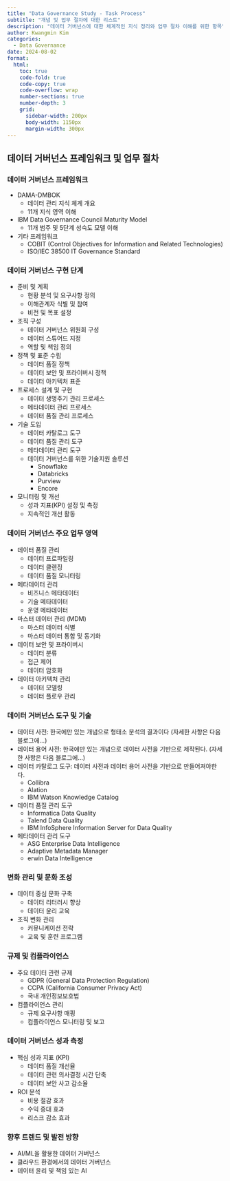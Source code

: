 ```yaml
---
title: "Data Governance Study - Task Process"
subtitle: "개념 및 업무 절차에 대한 리스트"
description: "데이터 거버넌스에 대한 체계적인 지식 정리와 업무 절차 이해를 위한 항목"
author: Kwangmin Kim
categories:
  - Data Governance
date: 2024-08-02
format: 
  html:
    toc: true  
    code-fold: true
    code-copy: true
    code-overflow: wrap
    number-sections: true
    number-depth: 3
    grid:
      sidebar-width: 200px
      body-width: 1150px
      margin-width: 300px
---
```


## 데이터 거버넌스 프레임워크 및 업무 절차 

### 데이터 거버넌스 프레임워크

- DAMA-DMBOK
    - 데이터 관리 지식 체계 개요
    - 11개 지식 영역 이해
- IBM Data Governance Council Maturity Model
    - 11개 범주 및 5단계 성숙도 모델 이해
- 기타 프레임워크
    - COBIT (Control Objectives for Information and Related Technologies)
    - ISO/IEC 38500 IT Governance Standard


### 데이터 거버넌스 구현 단계

- 준비 및 계획
    - 현황 분석 및 요구사항 정의
    - 이해관계자 식별 및 참여
    - 비전 및 목표 설정
- 조직 구성
    - 데이터 거버넌스 위원회 구성
    - 데이터 스튜어드 지정
    - 역할 및 책임 정의
- 정책 및 표준 수립
    - 데이터 품질 정책
    - 데이터 보안 및 프라이버시 정책
    - 데이터 아키텍처 표준
- 프로세스 설계 및 구현
    - 데이터 생명주기 관리 프로세스
    - 메타데이터 관리 프로세스
    - 데이터 품질 관리 프로세스
- 기술 도입
    - 데이터 카탈로그 도구
    - 데이터 품질 관리 도구
    - 메타데이터 관리 도구
    - 데이터 거버넌스를 위한 기술지원 솔루션
        - Snowflake
        - Databricks
        - Purview
        - Encore
- 모니터링 및 개선
    - 성과 지표(KPI) 설정 및 측정
    - 지속적인 개선 활동

### 데이터 거버넌스 주요 업무 영역

- 데이터 품질 관리
    - 데이터 프로파일링
    - 데이터 클렌징
    - 데이터 품질 모니터링
- 메타데이터 관리
    - 비즈니스 메타데이터
    - 기술 메타데이터
    - 운영 메타데이터
- 마스터 데이터 관리 (MDM)
    - 마스터 데이터 식별
    - 마스터 데이터 통합 및 동기화
- 데이터 보안 및 프라이버시
    - 데이터 분류
    - 접근 제어
    - 데이터 암호화
- 데이터 아키텍처 관리
    - 데이터 모델링
    - 데이터 플로우 관리

### 데이터 거버넌스 도구 및 기술

- 데이터 사전: 한국에만 있는 개념으로 형태소 분석의 결과이다 (자세한 사항은 다음 블로그에...)
- 데이터 용어 사전: 한국에만 있는 개념으로 데이터 사전을 기반으로 제작된다. (자세한 사항은 다음 블로그에...)
- 데이터 카탈로그 도구: 데이터 사전과 데이터 용어 사전을 기반으로 만들어져야한다. 
    - Collibra
    - Alation
    - IBM Watson Knowledge Catalog
- 데이터 품질 관리 도구
    - Informatica Data Quality
    - Talend Data Quality
    - IBM InfoSphere Information Server for Data Quality
- 메타데이터 관리 도구
    - ASG Enterprise Data Intelligence
    - Adaptive Metadata Manager
    - erwin Data Intelligence

### 변화 관리 및 문화 조성

- 데이터 중심 문화 구축
    - 데이터 리터러시 향상
    - 데이터 윤리 교육
- 조직 변화 관리
    - 커뮤니케이션 전략
    - 교육 및 훈련 프로그램

### 규제 및 컴플라이언스

- 주요 데이터 관련 규제
    - GDPR (General Data Protection Regulation)
    - CCPA (California Consumer Privacy Act)
    - 국내 개인정보보호법
- 컴플라이언스 관리
    - 규제 요구사항 매핑
    - 컴플라이언스 모니터링 및 보고

### 데이터 거버넌스 성과 측정

- 핵심 성과 지표 (KPI)
    - 데이터 품질 개선율
    - 데이터 관련 의사결정 시간 단축
    - 데이터 보안 사고 감소율
- ROI 분석
    - 비용 절감 효과
    - 수익 증대 효과
    - 리스크 감소 효과

### 향후 트렌드 및 발전 방향

- AI/ML을 활용한 데이터 거버넌스
- 클라우드 환경에서의 데이터 거버넌스
- 데이터 윤리 및 책임 있는 AI